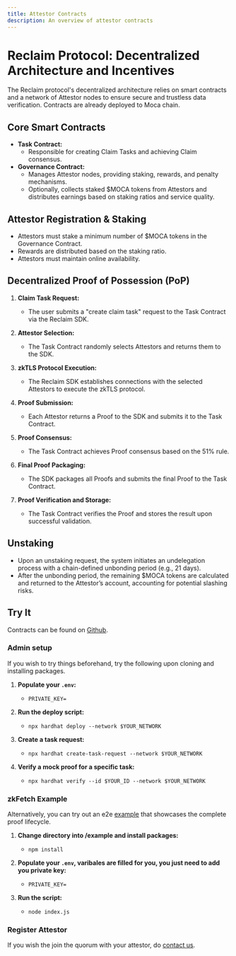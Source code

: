 ```yaml
---
title: Attestor Contracts
description: An overview of attestor contracts
---
```



# Reclaim Protocol: Decentralized Architecture and Incentives

The Reclaim protocol's decentralized architecture relies on smart contracts and a network of Attestor nodes to ensure secure and trustless data verification. Contracts are already deployed to Moca chain.

## Core Smart Contracts

* **Task Contract:**
    * Responsible for creating Claim Tasks and achieving Claim consensus.
* **Governance Contract:**
    * Manages Attestor nodes, providing staking, rewards, and penalty mechanisms.
    * Optionally, collects staked $MOCA tokens from Attestors and distributes earnings based on staking ratios and service quality.

## Attestor Registration & Staking

* Attestors must stake a minimum number of $MOCA tokens in the Governance Contract.
* Rewards are distributed based on the staking ratio.
* Attestors must maintain online availability.

## Decentralized Proof of Possession (PoP)

1.  **Claim Task Request:**
    * The user submits a "create claim task" request to the Task Contract via the Reclaim SDK.

2.  **Attestor Selection:**
    * The Task Contract randomly selects Attestors and returns them to the SDK.

3.  **zkTLS Protocol Execution:**
    * The Reclaim SDK establishes connections with the selected Attestors to execute the zkTLS protocol.

4.  **Proof Submission:**
    * Each Attestor returns a Proof to the SDK and submits it to the Task Contract.

5.  **Proof Consensus:**
    * The Task Contract achieves Proof consensus based on the 51% rule.

6.  **Final Proof Packaging:**
    * The SDK packages all Proofs and submits the final Proof to the Task Contract.

7.  **Proof Verification and Storage:**
    * The Task Contract verifies the Proof and stores the result upon successful validation.

## Unstaking

* Upon an unstaking request, the system initiates an undelegation process with a chain-defined unbonding period (e.g., 21 days).
* After the unbonding period, the remaining $MOCA tokens are calculated and returned to the Attestor’s account, accounting for potential slashing risks.

## Try It

Contracts can be found on [Github](https://github.com/reclaimprotocol/attestor-contracts).

### Admin setup

If you wish to try things beforehand, try the following upon cloning and installing packages.

1.  **Populate your `.env`:**
    * `PRIVATE_KEY=`

2.  **Run the deploy script:**
    * `npx hardhat deploy --network $YOUR_NETWORK`

3.  **Create a task request:**
    * `npx hardhat create-task-request --network $YOUR_NETWORK`

4.  **Verify a mock proof for a specific task:**
    * `npx hardhat verify --id $YOUR_ID --network $YOUR_NETWORK`

### zkFetch Example

Alternatively, you can try out an e2e [example](https://github.com/reclaimprotocol/attestor-contracts/tree/main/example) that showcases the complete proof lifecycle.

1.  **Change directory into /example and install packages:**
    * `npm install`

2.  **Populate your `.env`, varibales are filled for you, you just need to add you private key:**
    * `PRIVATE_KEY=`

3. **Run the script:**
    * `node index.js`

### Register Attestor

If you wish the join the quorum with your attestor, do [contact us](https://t.me/protocolreclaim).